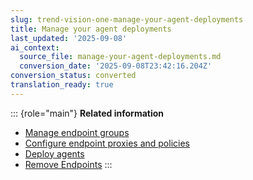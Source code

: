 ```yaml
---
slug: trend-vision-one-manage-your-agent-deployments
title: Manage your agent deployments
last_updated: '2025-09-08'
ai_context:
  source_file: manage-your-agent-deployments.md
  conversion_date: '2025-09-08T23:42:16.204Z'
conversion_status: converted
translation_ready: true
---
```


::: {role="main"}
**Related information**

- [Manage endpoint groups](manage-endpoint-groups.mdx)
- [Configure endpoint proxies and policies](create-default-endpoint-policies.mdx)
- [Deploy agents](deploy-agents.mdx)
- [Remove Endpoints](remove-endpoints.md "Remove endpoints from Endpoint Inventory.")
:::
